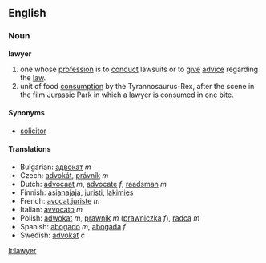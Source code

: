 ==English==

===Noun===
'''lawyer'''

# one whose [[profession]] is to [[conduct]] lawsuits or to [[give]] [[advice]] regarding the [[law]].
# unit of food [[consumption]] by the Tyrannosaurus-Rex, after the scene in the film Jurassic Park in which a lawyer is consumed in one bite.

====Synonyms====
*[[solicitor]] <!-- might be syn in some dialects but not others -->

====Translations====
*Bulgarian: [[адвокат]] ''m''
*Czech: [[advokát]], [[právník]]  ''m''
*Dutch: [[advocaat]] ''m'', [[advocate]] ''f'', [[raadsman]] ''m''
*Finnish: [[asianajaja]], [[juristi]], [[lakimies]]
*French: [[avocat]],[[juriste]] ''m''
*Italian: [[avvocato]] ''m''
*Polish: [[adwokat]] ''m'', [[prawnik]] ''m'' ([[prawniczka]] ''f''), [[radca]] ''m''
*Spanish: [[abogado]] ''m'', [[abogada]] ''f''
*Swedish: [[advokat]] ''c''

[[it:lawyer]]